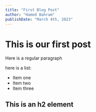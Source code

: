 ```yaml
---
title: "First Blog Post"
author: "Hamed Bahram"
publishDate: "March 4th, 2023"
---
```


# This is our first post

Here is a regular paragraph

here is a list:

- Item one
- Item two
- Item three

## This is an h2 element
